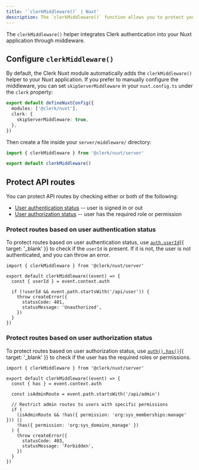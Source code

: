 ```yaml
---
title: '`clerkMiddleware()` | Nuxt'
description: The `clerkMiddleware()` function allows you to protect your Nuxt application using Middleware.
---
```


The `clerkMiddleware()` helper integrates Clerk authentication into your Nuxt application through middleware.

## Configure `clerkMiddleware()`

By default, the Clerk Nuxt module automatically adds the `clerkMiddleware()` helper to your Nuxt application. If you prefer to manually configure the middleware, you can set `skipServerMiddleware` in your `nuxt.config.ts` under the `clerk` property:

```ts
export default defineNuxtConfig({
  modules: ['@clerk/nuxt'],
  clerk: {
    skipServerMiddleware: true,
  },
})
```

Then create a file inside your `server/middleware/` directory:

```ts {{ filename: 'src/middleware/clerk.ts' }}
import { clerkMiddleware } from '@clerk/nuxt/server'

export default clerkMiddleware()
```

## Protect API routes

You can protect API routes by checking either or both of the following:

- [User authentication status](#protect-routes-based-on-user-authentication-status) -- user is signed in or out
- [User authorization status](#protect-routes-based-on-user-authorization-status) -- user has the required role or permission

### Protect routes based on user authentication status

To protect routes based on user authentication status, use [`auth.userId`](/docs/references/nextjs/auth#retrieving-user-id){{ target: '_blank' }} to check if the `userId` is present. If it is not, the user is not authenticated, and you can throw an error.

```tsx {{ filename: 'server/middleware/clerk.ts' }}
import { clerkMiddleware } from '@clerk/nuxt/server'

export default clerkMiddleware((event) => {
  const { userId } = event.context.auth

  if (!userId && event.path.startsWith('/api/user')) {
    throw createError({
      statusCode: 401,
      statusMessage: 'Unauthorized',
    })
  }
})
```

### Protect routes based on user authorization status

To protect routes based on user authorization status, use [`auth().has()`](/docs/references/nextjs/auth-object#has){{ target: '_blank' }} to check if the user has the required roles or permissions.

```tsx {{ filename: 'server/middleware/clerk.ts' }}
import { clerkMiddleware } from '@clerk/nuxt/server'

export default clerkMiddleware((event) => {
  const { has } = event.context.auth

  const isAdminRoute = event.path.startsWith('/api/admin')

  // Restrict admin routes to users with specific permissions
  if (
    (isAdminRoute && !has({ permission: 'org:sys_memberships:manage' })) ||
    !has({ permission: 'org:sys_domains_manage' })
  ) {
    throw createError({
      statusCode: 403,
      statusMessage: 'Forbidden',
    })
  }
})
```
